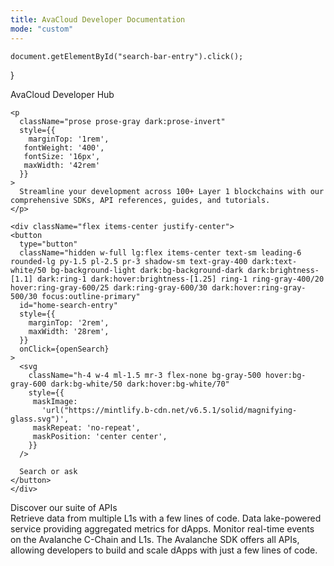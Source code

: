 ```yaml
---
title: AvaCloud Developer Documentation
mode: "custom"
---
```


    document.getElementById("search-bar-entry").click();
}

<div className="relative w-full flex items-center justify-center" style={{ height: '24rem', overflow: 'hidden'}}>
  <div className="absolute inset-0 bg-primary dark:bg-primary-light" style={{opacity: 0.05 }}></div>
  <div style={{ position: 'absolute', textAlign: 'center', padding: '0 1rem' }}>
    <div
      className="text-gray-900 dark:text-gray-200"
      style={{
       fontWeight: '600',
       fontSize: '28px',
       margin: '0',
      }}
    >
    </div>
    <div class="flex flex-col items-center justify-center">
      <span class="font-bold text-5xl py-7 dark:text-white">AvaCloud Developer Hub</span>
    </div>

    <p
      className="prose prose-gray dark:prose-invert"
      style={{
        marginTop: '1rem',
       fontWeight: '400',
       fontSize: '16px',
       maxWidth: '42rem'
      }}
    >
      Streamline your development across 100+ Layer 1 blockchains with our comprehensive SDKs, API references, guides, and tutorials.
    </p>

    <div className="flex items-center justify-center">
    <button
      type="button"
      className="hidden w-full lg:flex items-center text-sm leading-6 rounded-lg py-1.5 pl-2.5 pr-3 shadow-sm text-gray-400 dark:text-white/50 bg-background-light dark:bg-background-dark dark:brightness-[1.1] dark:ring-1 dark:hover:brightness-[1.25] ring-1 ring-gray-400/20 hover:ring-gray-600/25 dark:ring-gray-600/30 dark:hover:ring-gray-500/30 focus:outline-primary"
      id="home-search-entry"
      style={{
        marginTop: '2rem',
        maxWidth: '28rem',
      }}
      onClick={openSearch}
    >
      <svg
        className="h-4 w-4 ml-1.5 mr-3 flex-none bg-gray-500 hover:bg-gray-600 dark:bg-white/50 dark:hover:bg-white/70"
        style={{
         maskImage:
           'url("https://mintlify.b-cdn.net/v6.5.1/solid/magnifying-glass.svg")',
         maskRepeat: 'no-repeat',
         maskPosition: 'center center',
        }}
      />

      Search or ask
    </button>
    </div>

  </div>
</div>

<div className="max-w-6xl mx-auto px-12 mt-12">
<div class="flex flex-col items-center justify-center">
    <span class="font-bold text-2xl py-7 dark:text-white">Discover our suite of APIs</span>
</div>

<CardGroup cols={2}>
    <Card title="Data API" icon="database" href="/data-api/">
        Retrieve data from multiple L1s with a few lines of code.
    </Card>
    <Card title="Metrics APIs" icon="chart-line" href="/metrics-api/">
        Data lake-powered service providing aggregated metrics for dApps.
    </Card>
    <Card title="Webhooks API" icon="webhook" href="/webhooks-api/">
        Monitor real-time events on the Avalanche C-Chain and L1s.
    </Card>
    <Card title="Avacloud SDK" icon="code" href="/avacloud-sdk/">
        The Avalanche SDK offers all APIs, allowing developers to build and
        scale dApps with just a few lines of code.
    </Card>
</CardGroup>

</div>
